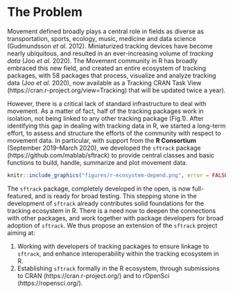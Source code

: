 # The Problem
<!-- 
Outlining the issue / weak point / problem to be solved by this proposal. This should be a compelling section that sets the reader up for the next section - the proposed solution!

It is important to cover:

 - [ ] What the problem is
 - [ ] Who it affects
 - [ ] Have there been previous attempts to resolve the problem
 - [ ] Why it should be tackled
-->

Movement defined broadly plays a central role in fields as diverse as
transportation, sports, ecology, music, medicine and data science
(Gudmundsson *et al.* 2012). Miniaturized tracking devices have become
nearly ubiquitous, and resulted in an ever-increasing volume of
*tracking data* (Joo *et al.* 2020). The Movement community in R has
broadly embraced this new field, and created an entire ecosystem of
tracking packages, with 58 packages that process, visualize and
analyze tracking data (Joo *et al.* 2020), now available as a Tracking
CRAN Task View (https://cran.r-project.org/view=Tracking) that will be
updated twice a year).

However, there is a critical lack of standard infrastructure to deal
with movement. As a matter of fact, half of the tracking packages work
in isolation, not being linked to any other tracking package (Fig.1).
After identifying this gap in dealing with tracking data in R, we
started a long-term effort, to assess and structure the efforts of the
community with respect to movement data. In particular, with support
from the **R Consortium** (September 2019–March 2020), we developed
the `sftrack` package (https://github.com/mablab/sftrack) to provide
central classes and basic functions to build, handle, summarize and
plot movement data.

```r
knitr::include_graphics("figures/r-ecosystem-depend.png", error = FALSE)
```

The `sftrack` package, completely developed in the open, is now
full-featured, and is ready for broad testing. This stepping stone in
the development of `sftrack` already contributes solid foundations for
the tracking ecosystem in R. There is a need now to deepen the
connections with other packages, and work together with package
developers for broad adoption of `sftrack`. We thus propose an
extension of the `sftrack` project aiming at:

1. Working with developers of tracking packages to ensure linkage to
   `sftrack`, and enhance interoperability within the tracking
   ecosystem in R.
2. Establishing `sftrack` formally in the R ecosystem, through
   submissions to CRAN (https://cran.r-project.org/) and to rOpenSci
   (https://ropensci.org/).
